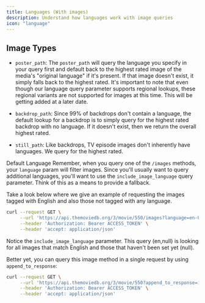 ```yaml
---
title: Languages (With images)
description: Understand how languages work with image queries
icon: "language"
---
```


## Image Types
- `poster_path`: The `poster_path` will query the language you specify in your query first and default back to the highest rated image of the media's 
"original language" if it's present. If that image doesn't exist, it simply falls back to the highest rated. 
It's important to note that even though our language query parameter supports regional lookups, 
these regional variants are not supported for images at this time. This will be getting added at a later date.

- `backdrop_path`: Since 99% of backdrops don't contain a language, the default lookup for a backdrop is to simply query for the highest rated backdrop with no language. 
If it doesn't exist, then we return the overall highest rated.

- `still_path`: Like backdrops, TV episode images don't inherently have languages. We query for the highest rated.

Default Language
<Note>
Remember, when you query one of the `/images` methods, your `language` param will filter images. Since you'll usually want to query additional languages, 
you'll want to use the `include_image_language` query parameter. Think of this as a means to provide a fallback.

Take a look below where we give an example of requesting the images tagged with English and also those not tagged with any language.
</Note>

```bash Example getting English and no language images
curl --request GET \
     --url 'https://api.themoviedb.org/3/movie/550/images?language=en-US&include_image_language=en,null' \
     --header 'Authorization: Bearer ACCESS_TOKEN' \
     --header 'accept: application/json'
```

Notice the `include_image_language` parameter. This query (en,null) is looking for all images that match English and those that haven't been set yet (null).

Better yet, you can query this image method in a single request by using `append_to_response`:

```bash Example with append to response
curl --request GET \
     --url 'https://api.themoviedb.org/3/movie/550?append_to_response=images&language=en-US&include_image_language=en,null' \
     --header 'Authorization: Bearer ACCESS_TOKEN' \
     --header 'accept: application/json'
```